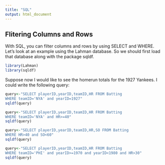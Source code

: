 ```yaml
---
title: "SQL"
output: html_document
---
```


## Flitering Columns and Rows

With SQL, you can filter columns and rows by using SELECT and WHERE. Let's look at an example using the Lahman database. So we should first load that database along with the package sqldf.

```r
library(Lahman)
library(sqldf)
```

Suppose now I would like to see the homerun totals for the 1927 Yankees. I could write the following query: 

```r
query<-"SELECT playerID,yearID,teamID,HR FROM Batting
WHERE teamID='NYA' and yearID=1927"
sqldf(query)
```

```r
query<-"SELECT playerID,yearID,teamID,HR FROM Batting
WHERE teamID='NYA' and HR>=40"
sqldf(query)
```

```r
query<-"SELECT playerID,yearID,teamID,HR,SO FROM Batting
WHERE HR>40 and SO<60"
sqldf(query)
```

```r
query<-"SELECT playerID,yearID,teamID,HR FROM Batting
WHERE teamID='PHI' and yearID>=1970 and yearID<1980 and HR>30"
sqldf(query)
```

